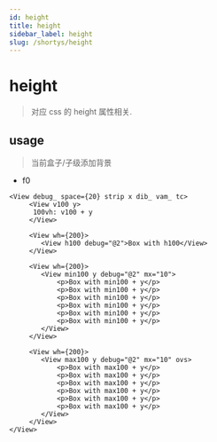 ```yaml
---
id: height
title: height
sidebar_label: height
slug: /shortys/height
---
```


# height

> 对应 css 的 height 属性相关.

## usage

> 当前盒子/子级添加背景

- f0

```tsx live
<View debug_ space={20} strip x dib_ vam_ tc>
     <View v100 y>
      100vh: v100 + y
     </View>

     <View wh={200}>
        <View h100 debug="@2">Box with h100</View>
     </View>

     <View wh={200}>
        <View min100 y debug="@2" mx="10">
            <p>Box with min100 + y</p>
            <p>Box with min100 + y</p>
            <p>Box with min100 + y</p>
            <p>Box with min100 + y</p>
            <p>Box with min100 + y</p>
            <p>Box with min100 + y</p>
        </View>
     </View>

     <View wh={200}>
        <View max100 y debug="@2" mx="10" ovs>
            <p>Box with max100 + y</p>
            <p>Box with max100 + y</p>
            <p>Box with max100 + y</p>
            <p>Box with max100 + y</p>
            <p>Box with max100 + y</p>
            <p>Box with max100 + y</p>
        </View>
     </View>
</View>
```
